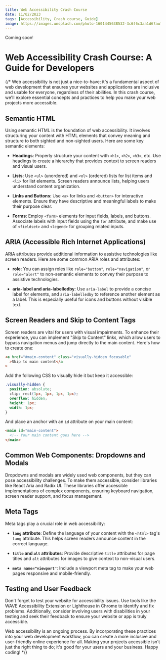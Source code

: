 ```yaml
---
title: Web Accessibility Crash Course
date: 11/02/2023
tags: [Accessibility, Crash course, Guide]
image: https://images.unsplash.com/photo-1601445638532-3c6f6c3aa1d6?auto=format&fit=crop&q=80&w=1972&ixlib=rb-4.0.3&ixid=M3wxMjA3fDB8MHxwaG90by1wYWdlfHx8fGVufDB8fHx8fA%3D%3D
---
```



<Callout variant="important">Coming soon!</Callout>

# Web Accessibility Crash Course: A Guide for Developers

{/* 
Web accessibility is not just a nice-to-have; it's a fundamental aspect of web development that ensures your websites and applications are inclusive and usable for everyone, regardless of their abilities. In this crash course, we'll explore essential concepts and practices to help you make your web projects more accessible.

## Semantic HTML

Using semantic HTML is the foundation of web accessibility. It involves structuring your content with HTML elements that convey meaning and structure to both sighted and non-sighted users. Here are some key semantic elements:

- **Headings**: Properly structure your content with `<h1>`, `<h2>`, `<h3>`, etc. Use headings to create a hierarchy that provides context to screen readers and visual users.

- **Lists**: Use `<ul>` (unordered) and `<ol>` (ordered) lists for list items and `<li>` for list elements. Screen readers announce lists, helping users understand content organization.

- **Links and Buttons**: Use `<a>` for links and `<button>` for interactive elements. Ensure they have descriptive and meaningful labels to make their purpose clear.

- **Forms**: Employ `<form>` elements for input fields, labels, and buttons. Associate labels with input fields using the `for` attribute, and make use of `<fieldset>` and `<legend>` for grouping related inputs.

## ARIA (Accessible Rich Internet Applications)

ARIA attributes provide additional information to assistive technologies like screen readers. Here are some common ARIA roles and attributes:

- **role**: You can assign roles like `role="button"`, `role="navigation"`, or `role="alert"` to non-semantic elements to convey their purpose to assistive technologies.

- **aria-label and aria-labelledby**: Use `aria-label` to provide a concise label for elements, and `aria-labelledby` to reference another element as a label. This is especially useful for icons and buttons without visible text.

## Screen Readers and Skip to Content Tags

Screen readers are vital for users with visual impairments. To enhance their experience, you can implement "Skip to Content" links, which allow users to bypass navigation menus and jump directly to the main content. Here's how to create one:

```html
<a href="#main-content" class="visually-hidden focusable"
  >Skip to main content</a
>
```

Add the following CSS to visually hide it but keep it accessible:

```css
.visually-hidden {
  position: absolute;
  clip: rect(1px, 1px, 1px, 1px);
  overflow: hidden;
  height: 1px;
  width: 1px;
}
```

And place an anchor with an `id` attribute on your main content:

```html
<main id="main-content">
  <!-- Your main content goes here -->
</main>
```

## Common Web Components: Dropdowns and Modals

Dropdowns and modals are widely used web components, but they can pose accessibility challenges. To make them accessible, consider libraries like React Aria and Radix UI. These libraries offer accessible implementations of complex components, ensuring keyboard navigation, screen reader support, and focus management.

## Meta Tags

Meta tags play a crucial role in web accessibility:

- **`lang` attribute**: Define the language of your content with the `<html>` tag's `lang` attribute. This helps screen readers announce content in the correct language.

- **`title` and `alt` attributes**: Provide descriptive `title` attributes for page titles and `alt` attributes for images to give context to non-visual users.

- **`meta name="viewport"`**: Include a viewport meta tag to make your web pages responsive and mobile-friendly.

## Testing and User Feedback

Don't forget to test your website for accessibility issues. Use tools like the WAVE Accessibility Extension or Lighthouse in Chrome to identify and fix problems. Additionally, consider involving users with disabilities in your testing and seek their feedback to ensure your website or app is truly accessible.

Web accessibility is an ongoing process. By incorporating these practices into your web development workflow, you can create a more inclusive and user-friendly online experience for all. Making your projects accessible isn't just the right thing to do; it's good for your users and your business. Happy coding! 
*/}
